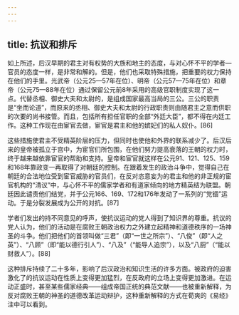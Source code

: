```yaml
---
---
---
```

title: 抗议和排斥
---



如上所述，后汉早期的君主对有权势的大族和地主的态度，与对心怀不平的学者—官员的态度一样，是非常和解的。但是，他们也采取特殊措施，把重要的权力保持在他们的手里。光武帝（公元25—57年在位）、明帝（公元57—75年在位）和章帝（公元75—88年在位）通过保留公元前8年采用的高级官职制度实现了这一点。代替丞相、御史大夫和太尉的，是组成国家最高当局的三公。三公的职责是“坐而论道”，而原来的丞相、御史大夫和太尉的行政职责则由随君主之意而供职的次要的尚书接管。而且，包括所有担任官职的全部“外廷大臣”，都不得在内廷工作。这种工作现在由宦官去做，宦官是君主和他的嫔妃们的私人奴仆。[86]

这些措施使君主不受精英阶层的压力，但同时也使他和外界的联系减少了。后汉后来的皇帝被孤立于宫中，为宦官们所包围，在他们努力提高衰落的王朝的权力时，终于越来越依靠宦官的帮助和支持。皇帝和宦官就这样在公元91、121、125、159和168年靠政变一再取得了对朝廷的控制。在跟着发生的政治斗争中，觉得自己在朝廷的合法地位受到宦官威胁的官员们，在反对恣意妄为的君主和他的非正规的宦官机构的“清议”中，与心怀不平的儒家学者和有道家倾向的地方精英结为联盟。朝廷因此谴责他们结党，并于公元166、169、172和176年发动了一系列的“党锢”运动。于是分裂发展成为公开的对抗。[87]

学者们发出的持不同意见的呼声，使抗议运动的党人得到了知识界的尊重。抗议的党人认为，他们的活动是在腐败王朝政治权力之外建立起精神和道德秩序的一场神圣的斗争。他们把他们的首领叫做“三君”（即“一世之所宗”）、“八俊”（即“人之英”）、“八顾”（即“能以德行引人”）、“八及”（“能导人追宗”），以及“八厨”（“能以财救人”）。[88]

这种排斥持续了二十多年，影响了后汉政治和知识生活的许多方面。被政府的迫害激化了的抗议运动在性质上变得更加猛烈，在反政府的立场上变得更加激进。在运动正盛时，甚至某些儒家经典——组成帝国正统的典范文献——也被重新解释，为反对腐败王朝的神圣的道德改革运动辩护，这种重新解释的方式在荀爽的《易经》注中可以看到。